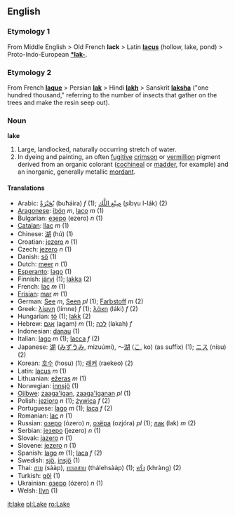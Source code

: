 ==English==

===Etymology 1===
From Middle English > Old French '''lack''' > Latin '''[[lacus]]''' (hollow, lake, pond) > Proto-Indo-European '''[[*lak-]]'''.

===Etymology 2===
From French '''[[laque]]''' > Persian '''[[lak]]''' > Hindi '''[[lakh]]''' > Sanskrit '''[[laksha]]''' ("one hundred thousand," referring to the number of insects that gather on the trees and make the resin seep out).

=== Noun ===
'''lake'''

# Large, landlocked, naturally occurring stretch of water.
# In dyeing and painting, an often [[fugitive]] [[crimson]] or [[vermillion]] pigment derived from an organic colorant ([[cochineal]] or [[madder]], for example) and an inorganic, generally metallic [[mordant]].

==== Translations ====
*Arabic: [[بحيرة|بُحَيْرَةٌ]] (buħáira) ''f'' (1); [[صبغ اللك|صِبْغ اللَّك]] (ʂíbγu l-lák) (2)
*[[Aragonese]]: [[ibón]] ''m'', [[laco]] ''m'' (1)
*Bulgarian: [[езеро]] (ezero) ''n'' (1)
*[[Catalan]]: [[llac]] ''m'' (1)
*Chinese: [[湖]] (hú) (1)
*Croatian: [[jezero]] ''n'' (1)
*Czech: [[jezero]] ''n'' (1)
*Danish: [[sö]] (1)
*Dutch: [[meer]] ''n'' (1)
*[[Esperanto]]: [[lago]] (1)
*Finnish: [[järvi]] (1); [[lakka]] (2)
*French: [[lac]] ''m'' (1)
*[[Frisian]]: [[mar]] ''m'' (1)
*German: [[See#German|See]] ''m'', [[See#German|Seen]] ''pl'' (1); [[Farbstoff]] ''m'' (2)
*Greek: ­­­­­[[λίμνη]] (límne) ''f'' (1); [[λάκη]] (láki) ''f'' (2)
*Hungarian: [[tó]] (1); [[lakk]] (2)
*Hebrew: [[אגם]] (agam) ''m'' (1); [[לכה]] (lakah) ''f''
*Indonesian: [[danau]] (1)
*Italian: [[lago]] ''m'' (1); [[lacca]] ''f'' (2)
*Japanese: [[湖]] ([[みずうみ]], mizuúmi), ～[[湖]] ([[こ]], ko) (as suffix) (1); [[ニス]] (nísu) (2)
*Korean: [[호수]] (hosu) (1); [[래커]] (raekeo) (2)
*Latin: [[lacus]] ''m'' (1)
*Lithuanian: [[ežeras]] ''m'' (1)
*Norwegian: [[innsjö]] (1)
*[[Ojibwe]]: [[zaaga'igan]], [[zaaga'iganan]] ''pl'' (1)
*Polish: [[jezioro]] ''n'' (1); [[żywica]] ''f'' (2)
*Portuguese: [[lago]] ''m'' (1); [[laca]] ''f'' (2)
*Romanian: [[lac]] ''n'' (1)
*Russian: [[озеро]] (ózero) ''n'', [[озёра]] (ozjóra) ''pl'' (1); [[лак]] (lak) ''m'' (2)
*Serbian: [[језеро]] (jezero) ''n'' (1)
*Slovak: [[jazero]] ''n'' (1)
*Slovene: [[jezero]] ''n'' (1)
*Spanish: [[lago]] ''m'' (1); [[laca]] ''f'' (2)
*Swedish: [[sjö]], [[insjö]] (1)
*Thai: [[สาบ]] (sààp), [[ทะเลสาบ]] (thálehsààp) (1); [[ครั่ง]] (khràng) (2)
*Turkish: [[göl]] (1)
*Ukrainian: [[озеро]] (ózero) ''n'' (1)
*Welsh: [[llyn]] (1)

[[it:lake]]
[[pl:Lake]]
[[ro:Lake]]